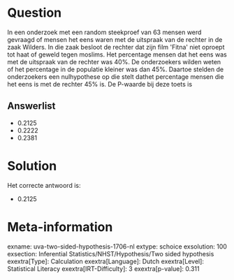 Question
========

In een onderzoek met een random steekproef van 63 mensen werd gevraagd
of mensen het eens waren met de uitspraak van de rechter in de zaak
Wilders. In die zaak besloot de rechter dat zijn film \'Fitna\' niet
oproept tot haat of geweld tegen moslims. Het percentage mensen dat het
eens was met de uitspraak van de rechter was 40%. De onderzoekers wilden
weten of het percentage in de populatie kleiner was dan 45%. Daartoe
stelden de onderzoekers een nulhypothese op die stelt dathet percentage
mensen die het eens is met de rechter 45% is. De P-waarde bij deze toets
is

Answerlist
----------

* 0.2125
* 0.2222
* 0.2381

Solution
========

Het correcte antwoord is: 

* 0.2125

Meta-information
================
exname: uva-two-sided-hypothesis-1706-nl
extype: schoice
exsolution: 100
exsection: Inferential Statistics/NHST/Hypothesis/Two sided hypothesis
exextra[Type]: Calculation
exextra[Language]: Dutch
exextra[Level]: Statistical Literacy
exextra[IRT-Difficulty]: 3
exextra[p-value]: 0.311
